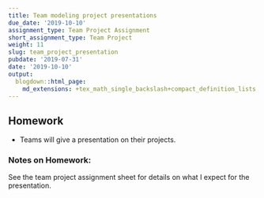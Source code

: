 ```yaml
---
title: Team modeling project presentations
due_date: '2019-10-10'
assignment_type: Team Project Assignment
short_assignment_type: Team Project
weight: 11
slug: team_project_presentation
pubdate: '2019-07-31'
date: '2019-10-10'
output:
  blogdown::html_page:
    md_extensions: +tex_math_single_backslash+compact_definition_lists
---
```

## Homework

* Teams will give a presentation on their projects.

### Notes on Homework:

See the team project assignment sheet for details on what I expect for the presentation.